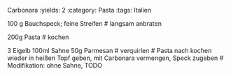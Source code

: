 Carbonara
:yields: 2
:category: Pasta
:tags: Italien

100 g Bauchspeck; feine Streifen
# langsam anbraten

200g Pasta
# kochen

3 Eigelb
100ml Sahne
50g Parmesan
# verquirlen
# Pasta nach kochen wieder in heißen Topf geben, mit Carbonara vermengen, Speck zugeben
# Modifikation: ohne Sahne, TODO
